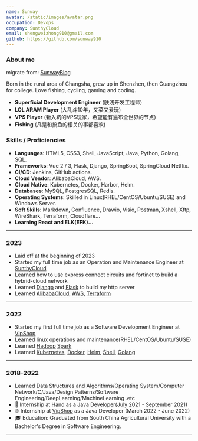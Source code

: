 ```yaml
---
name: Sunway
avatar: /static/images/avatar.png
occupation: Devops
company: SunthyCloud
email: shengweizhong910@gmail.com
github: https://github.com/sunway910
---
```


### About me

migrate from: [SunwayBlog](https://www.sunway.run/)

Born in the rural area of Changsha, grew up in Shenzhen, then Guangzhou for college. Love fishing, cycling, gaming and coding.

- **Superficial Development Engineer** (肤浅开发工程师)
- **LOL ARAM Player** (大乱斗10年，又菜又爱玩)
- **VPS Player** (新入坑的VPS玩家，希望能有遍布全世界的节点)
- **Fishing** (凡是和搞鱼的相关的事都喜欢)

### Skills / Proficiencies
- **Languages**: HTML5, CSS3, Shell, JavaScript, Java, Python, Golang, SQL.
- **Frameworks**: Vue 2 / 3, Flask, Django, SpringBoot, SpringCloud Netflix.
- **CI/CD**: Jenkins, GitHub actions.
- **Cloud Vendor**: AlibabaCloud, AWS.
- **Cloud Native**: Kubernetes, Docker, Harbor, Helm.
- **Databases**: MySQL, PostgresSQL, Redis.
- **Operating Systems**: Skilled in Linux(RHEL/CentOS/Ubuntu/SUSE) and Windows Server.
- **Soft Skills**: Markdown, Confluence, Drawio, Visio, Postman, Xshell, Xftp, WireShark, Terraform, Cloudflare...
- **Learning React and ELK(EFK)...**
---

### 2023

- Laid off at the beginning of 2023
- Started my full time job as an Operation and Maintenance Engineer at [SunthyCloud](https://www.sunthycloud.com/)
- Learned how to use express connect circuits and fortinet to build a hybrid-cloud network
- Learned [Django](https://docs.djangoproject.com/en) and [Flask](https://flask.palletsprojects.com/en/3.0.x/quickstart/) to build my http server
- Learned [AlibabaCloud](https://www.alibabacloud.com/), [AWS](https://aws.amazon.com/), [Terraform](https://www.alibabacloud.com/solutions/devops/terraform)

---

### 2022

- Started my first full time job as a Software Development Engineer at [VipShop](https://www.vip.com/)
- Learned linux operations and maintenance(RHEL/CentOS/Ubuntu/SUSE)
- Learned [Hadoop](https://hadoop.apache.org/) [Spark](https://spark.apache.org/)
- Learned [Kubernetes](https://kubernetes.io/docs/concepts/overview/), [Docker](https://www.docker.com/get-started/), [Helm](https://helm.sh/docs/), [Shell](https://www.shellscript.sh/), [Golang](https://go.dev/)

---

### 2018-2022
- Learned Data Structures and Algorithms/Operating System/Computer Network/C/Java/Design Patterns/Software Engineering/DeepLearning/MachineLearning .etc
- 🌟 Internship at [Hand](https://www.hand-china.com/) as a Java Developer(July 2021 - September 2021)
- 🌐 Internship at [VipShop](https://www.vip.com/) as a Java Developer (March 2022 - June 2022)
- 🎓 Education: Graduated from South China Agricultural University with a Bachelor's Degree in Software Engineering.
---